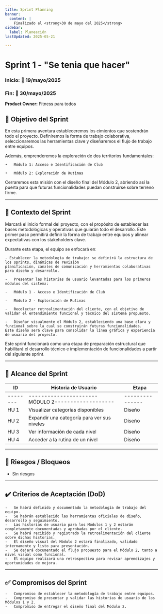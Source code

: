 ```yaml
---
title: Sprint Planning
banner:
  content: |
    Finalizado el <strong>30 de mayo del 2025</strong>
sidebar:
  label: Planeación
lastUpdated: 2025-05-21

---
```


# Sprint 1 - "Se tenia que hacer"
### Inicio: 🚩 19/mayo/2025
### Fin:    🏁 30/mayo/2025

**Product Owner:** Fitness para todos

## 🎯 Objetivo del Sprint

En esta primera aventura estableceremos los cimientos que sostendrán todo el proyecto.
Definiremos la forma de trabajo colaborativa, seleccionaremos las herramientas clave y
diseñaremos el flujo de trabajo entre equipos.

Además, emprenderemos la exploración de dos territorios fundamentales:

	•	Módulo 1: Acceso e Identificación de Club

	•	Módulo 2: Exploración de Rutinas

Cerraremos esta misión con el diseño final del Módulo 2, abriendo así la puerta para
que futuras funcionalidades puedan construirse sobre terreno firme.

---

## 🧠 Contexto del Sprint

Marcará el inicio formal del proyecto, con el propósito de establecer las bases metodológicas y operativas
que guiarán todo el desarrollo. Este primer paso permitirá definir la forma de trabajo entre equipos y alinear
expectativas con los stakeholders clave.

Durante esta etapa, el equipo se enfocará en:

	- Establecer la metodología de trabajo: se definirá la estructura de los sprints, dinámicas de revisión
    planificación, canales de comunicación y herramientas colaborativas para diseño y desarrollo.

	-	Presentar las historias de usuario levantadas para los primeros módulos del sistema:

	-	Módulo 1 - Acceso e Identificación de Club

	-	Módulo 2 - Exploración de Rutinas

	-	Recolectar retroalimentación del cliente, con el objetivo de validar el entendimiento funcional y técnico del sistema propuesto.

	-	Diseñar visualmente el Módulo 2, estableciendo una base clara y funcional sobre la cual se construirán futuras funcionalidades.
    Este diseño será clave para consolidar la línea gráfica y experiencia de usuario del proyecto.

Este sprint funcionará como una etapa de preparación estructural que habilitará el desarrollo técnico e implementación de
funcionalidades a partir del siguiente sprint.

---

## 📌 Alcance del Sprint

| ID     | Historia de Usuario                             | Etapa         |
|--------|-------------------------------------------------|---------------|
|--------|----------------------MÓDULO 2-------------------|---------------|
| HU 1   | Visualizar categorías disponibles               | Diseño        |
| HU 2   | Expandir una categoría para ver sus niveles     | Diseño        |
| HU 3   | Ver información de cada nivel                   | Diseño        |
| HU 4   | Acceder a la rutina de un nivel                 | Diseño        |

---

## 🚧 Riesgos / Bloqueos
 
 - Sin riesgos  

---

## ✔️ Criterios de Aceptación (DoD)

	-	Se habrá definido y documentado la metodología de trabajo del equipo.
	-	Se habrán establecido las herramientas oficiales de diseño, desarrollo y seguimiento.
	-	Las historias de usuario para los Módulos 1 y 2 estarán completamente documentadas y aprobadas por el cliente.
	-	Se habrá recibido y registrado la retroalimentación del cliente sobre dichas historias.
	-	El diseño visual del Módulo 2 estará finalizado, validado internamente y listo para presentación.
	-	Se dejará documentado el flujo propuesto para el Módulo 2, tanto a nivel visual como funcional.
	-	El equipo realizará una retrospectiva para revisar aprendizajes y oportunidades de mejora.

---

## ✅ Compromisos del Sprint

	-	Compromiso de establecer la metodología de trabajo entre equipos.
	-	Compromiso de presentar y validar las historias de usuario de los Módulos 1 y 2.
	-	Compromiso de entregar el diseño final del Módulo 2.

